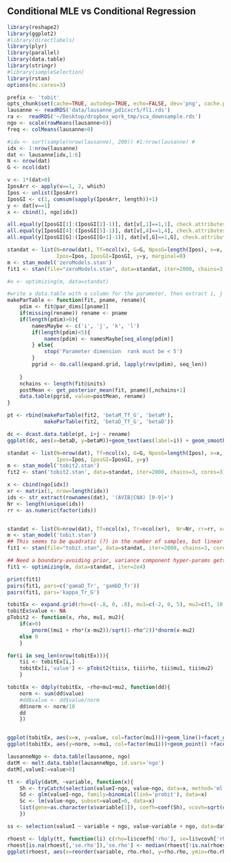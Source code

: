## Conditional MLE vs Conditional Regression
```r

library(reshape2)
library(ggplot2)
#library(directlabels)
library(plyr)
library(parallel)
library(data.table)
library(stringr)
#library(sampleSelection)
library(rstan)
options(mc.cores=3)

prefix <- 'tobit'
opts_chunk$set(cache=TRUE, autodep=TRUE, echo=FALSE, dev='png', cache.path=sprintf('cache/%s__', prefix), fig.path=sprintf('figure/%s__', prefix), error=FALSE, warning=FALSE)
lausanne <- readRDS('data/lausanne_pd1cxcr5/fl1.rds')
ra <-  readRDS('~/Desktop/dropbox_work_tmp/sca_downsample.rds')
ngo <- scale(rowMeans(lausanne>0))
freq <- colMeans(lausanne>0)

```

```r
#idx <- sort(sample(nrow(lausanne), 200)) #1:nrow(lausanne) #
idx <- 1:nrow(lausanne)
dat <- lausanne[idx,1:6]
N <- nrow(dat)
G <- ncol(dat)

v <- 1*(dat>0)
IposArr <- apply(v==1, 2, which)
Ipos <- unlist(IposArr)
IposGI <- c(1, cumsum(sapply(IposArr, length))+1)
y <- dat[v==1]
x <- cbind(1, ngo[idx])

all.equal(y[IposGI[1]:(IposGI[2]-1)], dat[v[,1]==1,1], check.attributes=F)
all.equal(y[IposGI[4]:(IposGI[5]-1)], dat[v[,4]==1,4], check.attributes=F)
all.equal(y[IposGI[G]:(IposGI[G+1]-1)], dat[v[,G]==1,G], check.attributes=F)

```


```r
standat <- list(N=nrow(dat), Tf=ncol(x), G=G, NposG=length(Ipos), x=x, v=t(v),
                Ipos=Ipos, IposGI=IposGI, y=y, marginal=0)
m <- stan_model('zeroModels.stan')
fit1 <- stan(file="zeroModels.stan", data=standat, iter=2000, chains=3, cores=3)

#o <- optimizing(m, data=standat)

#write a data.table with a column for the parameter, then extract i, j and value
makeParTable <- function(fit, pname, rename){
    pdim <- fit@par_dims[[pname]]
    if(missing(rename)) rename <- pname
    if(length(pdim)>0){
        namesMaybe <- c('i', 'j', 'k', 'l')
        if(length(pdim)<5){
            names(pdim) <- namesMaybe[seq_along(pdim)]
        } else{
            stop('Parameter dimension  rank must be < 5')
        }
        pgrid <- do.call(expand.grid, lapply(rev(pdim), seq_len))
        
    }
    nchains <- length(fit@inits)
    postMean <- get_posterior_mean(fit, pname)[,nchains+1]
    data.table(pgrid, value=postMean, rename)
}

pt <- rbind(makeParTable(fit2, 'betaM_Tf_G', 'betaM'),
            makeParTable(fit2, 'betaD_Tf_G', 'betaD'))

dc <- dcast.data.table(pt, i+j ~ rename)
ggplot(dc, aes(x=betaD, y=betaM))+geom_text(aes(label=i)) + geom_smooth() + facet_wrap(~j, scales='free')

```

```r
standat <- list(N=nrow(dat), Tf=ncol(x), G=G, NposG=length(Ipos), x=x, v=t(v),
                Ipos=Ipos, IposGI=IposGI, y=y)
m <- stan_model('tobit2.stan')
fit2 <- stan('tobit2.stan', data=standat, iter=2000, chains=3, cores=3)


```


```r
x <- cbind(ngo[idx])
xr <- matrix(1, nrow=length(idx))
ids <- str_extract(rownames(dat), '(AVIB|CNA) [0-9]+')
Nr <- length(unique(ids))
rr <- as.numeric(factor(ids))


standat <- list(N=nrow(dat), Tf=ncol(x), Tr=ncol(xr),  Nr=Nr, rr=rr, x=x, xr=xr, y=t(dat), v=t(1*(dat>0)))
m <- stan_model('tobit.stan')
## This seems to be quadratic (?) in the number of samples, but linear in genes
fit1 <- stan(file="tobit.stan", data=standat, iter=2000, chains=3, cores=3, control=list(adapt_delta=.9))

## Need a boundary-avoiding prior, variance component hyper-params getting pushed to zero
fit1 <- optimizing(m, data=standat, iter=2e4)

print(fit1)
pairs(fit1, pars=c('gamaD_Tr', 'gambD_Tr'))
pairs(fit1, pars='kappa_Tr_G')
```

```r
tobitEx <- expand.grid(rho=c(-.8, 0, .8), mu1=c(-2, 0, 5), mu2=c(5, 10, 15), x=seq(0, 20, by=.1))
tobitEx$value <- NA
pTobit2 <- function(x, rho, mu1, mu2){
    if(x>0)
        pnorm((mu1 + rho*(x-mu2))/sqrt(1-rho^2))*dnorm(x-mu2)
    else 0
    }

for(i in seq_len(nrow(tobitEx))){
    tii <- tobitEx[i,]
    tobitEx[i,'value'] <- pTobit2(tii$x, tii$rho, tii$mu1, tii$mu2)
    }

tobitEx <- ddply(tobitEx, ~rho+mu1+mu2, function(dd){
    norm <- sum(dd$value)
    #dd$value <- dd$value/norm
    dd$norm <- norm/10
    dd
    })


ggplot(tobitEx, aes(x=x, y=value, col=factor(mu1)))+geom_line()+facet_grid(rho ~ mu2, scales='free_y')
ggplot(tobitEx, aes(y=norm, x=mu1, col=factor(mu1)))+geom_point() +facet_grid(rho ~ mu2, scales='free_y')

```

```r
lausanneNgo <- data.table(lausanne, ngo)
datM <- melt.data.table(lausanneNgo, id.vars='ngo')
datM[,valueI:=value>0]

tt <- dlply(datM, ~variable, function(x){
    Sh <- tryCatch(selection(valueI~ngo, value~ngo, data=x, method='ml'), error=function(e) selection(valueI~1, value~ngo, data=x, method='2step'))
    Sd <- glm(valueI~ngo, family=binomial(link='probit'), data=x)
    Sc <- lm(value~ngo, subset=valueI>0, data=x)
    list(gene=as.character(x$variable[1]), coefh=coef(Sh), vcovh=sqrt(diag(vcov(Sh))), coefP=coef(Sd), coefC=coef(Sc), Ni=sum(x$valueI))
    })

ss <- selection(valueI ~ variable + ngo, value~variable + ngo, data=datM, method='ml')

rhoest <- ldply(tt, function(li) c(rho=li$coefh['rho'], se=li$vcovh['rho'], Ni=li$Ni))
rhoest[is.na(rhoest[,'se.rho']),'se.rho'] <- median(rhoest[!is.na(rhoest[,'se.rho']),'se.rho'])
ggplot(rhoest, aes(x=reorder(variable, rho.rho), y=rho.rho, ymin=rho.rho-se.rho, ymax=rho.rho+se.rho, fill=Ni))+geom_crossbar() + coord_flip()
```
